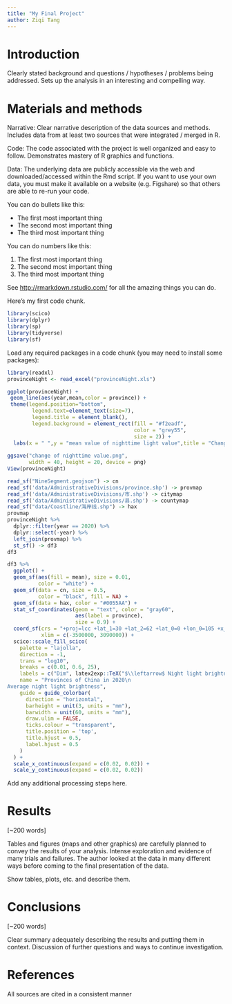 ```yaml
---
title: "My Final Project"
author: Ziqi Tang
---
```


# Introduction

Clearly stated background and questions / hypotheses / problems being addressed. Sets up the analysis in an interesting and compelling way.

# Materials and methods

Narrative: Clear narrative description of the data sources and methods. Includes data from at least two sources that were integrated / merged in R.

Code: The code associated with the project is well organized and easy to follow. Demonstrates mastery of R graphics and functions.

Data: The underlying data are publicly accessible via the web and downloaded/accessed within the Rmd script. If you want to use your own data, you must make it available on a website (e.g. Figshare) so that others are able to re-run your code.

You can do bullets like this:

* The first most important thing
* The second most important thing
* The third most important thing

You can do numbers like this:

1. The first most important thing
2. The second most important thing
3. The third most important thing

See [http://rmarkdown.rstudio.com/](http://rmarkdown.rstudio.com/) for all the amazing things you can do.


Here's my first code chunk.
```r
library(scico)
library(dplyr)
library(sp)
library(tidyverse)
library(sf)
```

Load any required packages in a code chunk (you may need to install some packages):

```r
library(readxl)
provinceNight <- read_excel("provinceNight.xls")
```


```r
ggplot(provinceNight) +
 geom_line(aes(year,mean,color = province)) +
 theme(legend.position="bottom",
        legend.text=element_text(size=7),
        legend.title = element_blank(),
        legend.background = element_rect(fill = "#f2eadf",
                                         color = "grey55",
                                         size = 2)) +
  labs(x = " ",y = "mean value of nighttime light value",title = "Changes of nighttime average lighting values in China's provinces")
  
ggsave("change of nighttime value.png", 
       width = 40, height = 20, device = png)
View(provinceNight)
```
```R
read_sf("NineSegment.geojson") -> cn
read_sf('data/AdministrativeDivisions/province.shp') -> provmap
read_sf('data/AdministrativeDivisions/市.shp') -> citymap
read_sf('data/AdministrativeDivisions/县.shp') -> countymap
read_sf("data/Coastline/海岸线.shp") -> hax
provmap
provinceNight %>% 
  dplyr::filter(year == 2020) %>% 
  dplyr::select(-year) %>% 
  left_join(provmap) %>% 
  st_sf() -> df3
df3

df3 %>% 
  ggplot() + 
  geom_sf(aes(fill = mean), size = 0.01, 
          color = "white") + 
  geom_sf(data = cn, size = 0.5, 
          color = "black", fill = NA) +
  geom_sf(data = hax, color = "#0055AA") + 
  stat_sf_coordinates(geom = "text", color = "gray60",
                      aes(label = province),
                      size = 0.9) +
  coord_sf(crs = "+proj=lcc +lat_1=30 +lat_2=62 +lat_0=0 +lon_0=105 +x_0=0 +y_0=0 +ellps=krass +units=m +no_defs",
           xlim = c(-3500000, 3090000)) + 
  scico::scale_fill_scico(
    palette = "lajolla",
    direction = -1,
    trans = "log10",
    breaks = c(0.01, 0.6, 25),
    labels = c("Dim", latex2exp::TeX("$\\leftarrow$ Night light brightness  $\\rightarrow$"), "Bright"),
    name = "Provinces of China in 2020\n
Average night light brightness",
    guide = guide_colorbar(
      direction = "horizontal",
      barheight = unit(3, units = "mm"),
      barwidth = unit(60, units = "mm"),
      draw.ulim = FALSE,
      ticks.colour = "transparent",
      title.position = 'top',
      title.hjust = 0.5,
      label.hjust = 0.5
    )
  ) + 
  scale_x_continuous(expand = c(0.02, 0.02)) +
  scale_y_continuous(expand = c(0.02, 0.02))
```


Add any additional processing steps here.

# Results

[~200 words]

Tables and figures (maps and other graphics) are carefully planned to convey the results of your analysis. Intense exploration and evidence of many trials and failures. The author looked at the data in many different ways before coming to the final presentation of the data.

Show tables, plots, etc. and describe them.

# Conclusions

[~200 words]

Clear summary adequately describing the results and putting them in context. Discussion of further questions and ways to continue investigation.

# References

All sources are cited in a consistent manner
